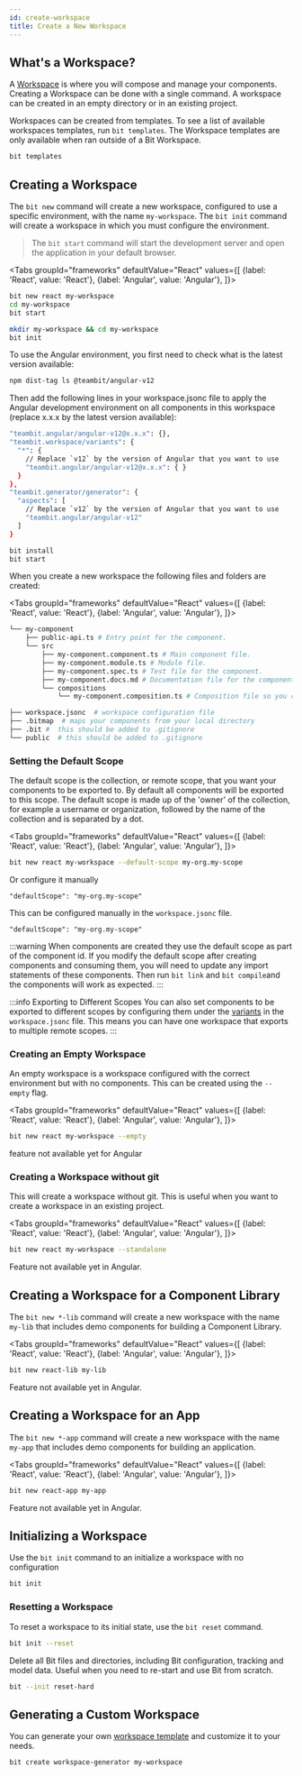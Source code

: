 ```yaml
---
id: create-workspace
title: Create a New Workspace
---
```




## What's a Workspace?

A [Workspace](/workspace/overview) is where you will compose and manage your components. Creating a Workspace can be done with a single command. A workspace can be created in an empty directory or in an existing project.

Workspaces can be created from templates. To see a list of available workspaces templates, run `bit templates`. The Workspace templates are only available when ran outside of a Bit Workspace.

```bash
bit templates
```

## Creating a Workspace

The `bit new` command will create a new workspace, configured to use a specific environment, with the name `my-workspace`. The `bit init` command will create a workspace in which you must configure the environment.

> The `bit start` command will start the development server and open the application in your default browser.

<Tabs
groupId="frameworks"
defaultValue="React"
values={[
{label: 'React', value: 'React'},
{label: 'Angular', value: 'Angular'},
]}>
<TabItem value="React">

```bash
bit new react my-workspace
cd my-workspace
bit start
```

  </TabItem>
<TabItem value="Angular">

```bash
mkdir my-workspace && cd my-workspace
bit init
```

To use the Angular environment, you first need to check what is the latest version available:

```bash
npm dist-tag ls @teambit/angular-v12
```

Then add the following lines in your workspace.jsonc file to apply the Angular development environment on all components in this workspace (replace x.x.x by the latest version available):

```bash
"teambit.angular/angular-v12@x.x.x": {},
"teambit.workspace/variants": {
  "*": {
    // Replace `v12` by the version of Angular that you want to use
    "teambit.angular/angular-v12@x.x.x": { }
  }
},
"teambit.generator/generator": {
  "aspects": [
    // Replace `v12` by the version of Angular that you want to use
    "teambit.angular/angular-v12"
  ]
}
```

```bash
bit install
bit start
```

  </TabItem>
</Tabs>

When you create a new workspace the following files and folders are created:

<Tabs
groupId="frameworks"
defaultValue="React"
values={[
{label: 'React', value: 'React'},
{label: 'Angular', value: 'Angular'},
]}>
<TabItem value="React">

```bash
└── my-component
    ├── public-api.ts # Entry point for the component.
    └── src
        ├── my-component.component.ts # Main component file.
        ├── my-component.module.ts # Module file.
        ├── my-component.spec.ts # Test file for the component.
        ├── my-component.docs.md # Documentation file for the component.
        └── compositions
            └── my-component.composition.ts # Composition file so you can render your component and visualize it in different contexts.
```

  </TabItem>
  <TabItem value="Angular">

```bash
├── workspace.jsonc  # workspace configuration file
├── .bitmap  # maps your components from your local directory
├── .bit #  this should be added to .gitignore
└── public  # this should be added to .gitignore
```

  </TabItem>
</Tabs>

### Setting the Default Scope

The default scope is the collection, or remote scope, that you want your components to be exported to. By default all components will be exported to this scope. The default scope is made up of the 'owner' of the collection, for example a username or organization, followed by the name of the collection and is separated by a dot.

<Tabs
groupId="frameworks"
defaultValue="React"
values={[
{label: 'React', value: 'React'},
{label: 'Angular', value: 'Angular'},
]}>
<TabItem value="React">

```bash
bit new react my-workspace --default-scope my-org.my-scope
```

Or configure it manually

```jsonc title=worksapce.jsonc
"defaultScope": "my-org.my-scope"
```

  </TabItem>
  <TabItem value="Angular">

This can be configured manually in the `workspace.jsonc` file.

```jsonc title=worksapce.jsonc
"defaultScope": "my-org.my-scope"
```

  </TabItem>
</Tabs>

:::warning
When components are created they use the default scope as part of the component id. If you modify the default scope after creating components and consuming them, you will need to update any import statements of these components. Then run `bit link` and `bit compile`and the components will work as expected.
:::

:::info Exporting to Different Scopes
You can also set components to be exported to different scopes by configuring them under the [variants](/) in the `workspace.jsonc` file. This means you can have one workspace that exports to multiple remote scopes.
:::

### Creating an Empty Workspace

An empty workspace is a workspace configured with the correct environment but with no components. This can be created using the `--empty` flag.

<Tabs
groupId="frameworks"
defaultValue="React"
values={[
{label: 'React', value: 'React'},
{label: 'Angular', value: 'Angular'},
]}>
<TabItem value="React">

```bash
bit new react my-workspace --empty
```

  </TabItem>
  <TabItem value="Angular">

feature not available yet for Angular

  </TabItem>
</Tabs>

### Creating a Workspace without git

This will create a workspace without git. This is useful when you want to create a workspace in an existing project.

<Tabs
groupId="frameworks"
defaultValue="React"
values={[
{label: 'React', value: 'React'},
{label: 'Angular', value: 'Angular'},
]}>
<TabItem value="React">

```bash
bit new react my-workspace --standalone
```

  </TabItem>
  <TabItem value="Angular">

Feature not available yet in Angular.

  </TabItem>
</Tabs>

## Creating a Workspace for a Component Library

The `bit new *-lib` command will create a new workspace with the name `my-lib` that includes demo components for building a Component Library.

<Tabs
groupId="frameworks"
defaultValue="React"
values={[
{label: 'React', value: 'React'},
{label: 'Angular', value: 'Angular'},
]}>
<TabItem value="React">

```bash
bit new react-lib my-lib
```

  </TabItem>
  <TabItem value="Angular">

Feature not available yet in Angular.

  </TabItem>
</Tabs>

## Creating a Workspace for an App

The `bit new *-app` command will create a new workspace with the name `my-app` that includes demo components for building an application.

<Tabs
groupId="frameworks"
defaultValue="React"
values={[
{label: 'React', value: 'React'},
{label: 'Angular', value: 'Angular'},
]}>
<TabItem value="React">

```bash
bit new react-app my-app
```

  </TabItem>
  <TabItem value="Angular">

Feature not available yet in Angular.

  </TabItem>
</Tabs>

## Initializing a Workspace

Use the `bit init` command to an initialize a workspace with no configuration

```bash
bit init
```

### Resetting a Workspace

To reset a workspace to its initial state, use the `bit reset` command.

```bash
bit init --reset
```

Delete all Bit files and directories, including Bit configuration, tracking and model data. Useful when you need to re-start and use Bit from scratch.

```bash
bit --init reset-hard
```

## Generating a Custom Workspace

You can generate your own [workspace template](/workspace/templates) and customize it to your needs.

```bash
bit create workspace-generator my-workspace
```
